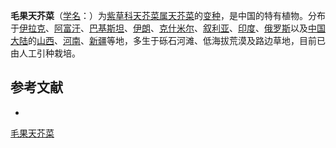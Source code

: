 {{Infraspeciesbox
| name = 毛果天芥菜
| status = 
| status_system = 
| image =
| species link = 天芥菜
| varietas = lasiocarpum
| genus = Heliotropium
| species = europaeum
| authority = 
}}

'''毛果天芥菜'''（[[学名|学名]]：{{lang|la|''Heliotropium europaeum'' var. ''lasiocarpum''}}）为[[紫草科|紫草科]][[天芥菜属|天芥菜属]][[天芥菜|天芥菜]]的[[变种|变种]]，是中国的特有植物。分布于[[伊拉克|伊拉克]]、[[阿富汗|阿富汗]]、[[巴基斯坦|巴基斯坦]]、[[伊朗|伊朗]]、[[克什米尔|克什米尔]]、[[叙利亚|叙利亚]]、[[印度|印度]]、[[俄罗斯|俄罗斯]]以及[[中国大陆|中国大陆]]的[[山西|山西]]、[[河南|河南]]、[[新疆|新疆]]等地，多生于砾石河滩、低海拔荒漠及路边草地，目前已由人工引种栽培。

== 参考文献 ==
<div class="references-small">
* {{cite web| url =http://www.bioinfo.cn/db05/KmzwSpecies.php?action=view&id=30741| title =毛果天芥菜（变种）| work =《中国高等植物数据库全库》| publisher =中国科学院微生物研究所| author =昆明植物研究所| accessdate =2009-02-26| deadurl =yes| archiveurl =https://web.archive.org/web/20160305041955/http://www.bioinfo.cn/db05/KmzwSpecies.php?action=view&id=30741| archivedate =2016-03-05}}
</div>
{{Taxonbar|from=Q11127182}}

[[Category:天芥菜属|毛果天芥菜]]


{{植物小作品}}